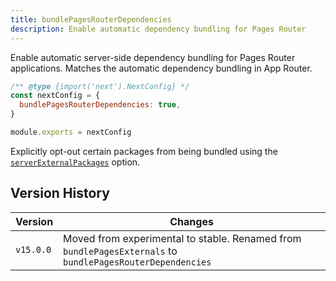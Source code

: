 ```yaml
---
title: bundlePagesRouterDependencies
description: Enable automatic dependency bundling for Pages Router
---
```


Enable automatic server-side dependency bundling for Pages Router applications. Matches the automatic dependency bundling in App Router.

```js filename="next.config.js"
/** @type {import('next').NextConfig} */
const nextConfig = {
  bundlePagesRouterDependencies: true,
}

module.exports = nextConfig
```

Explicitly opt-out certain packages from being bundled using the [`serverExternalPackages`](/docs/pages/api-reference/next-config-js/serverExternalPackages) option.

## Version History

| Version   | Changes                                                                                                   |
| --------- | --------------------------------------------------------------------------------------------------------- |
| `v15.0.0` | Moved from experimental to stable. Renamed from `bundlePagesExternals` to `bundlePagesRouterDependencies` |
